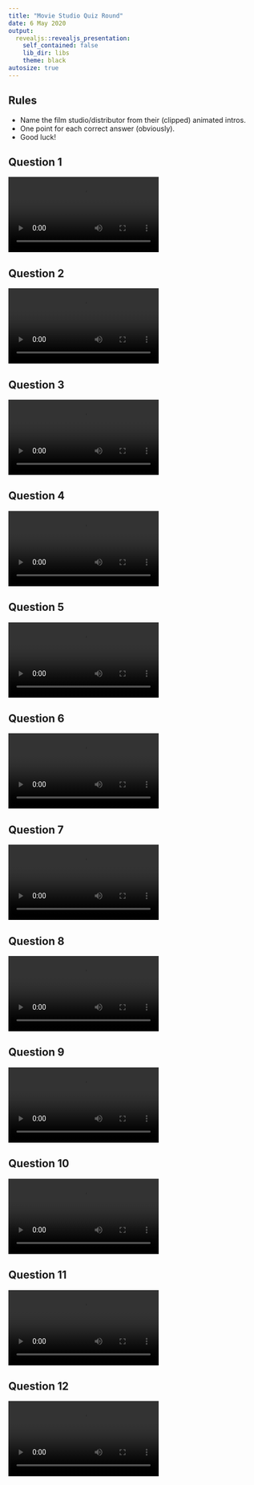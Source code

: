 ```yaml
---
title: "Movie Studio Quiz Round"
date: 6 May 2020
output:
  revealjs::revealjs_presentation:
    self_contained: false
    lib_dir: libs
    theme: black
autosize: true
---
```


## Rules

- Name the film studio/distributor from their (clipped) animated intros.
- One point for each correct answer (obviously).
- Good luck!


## Question 1
<video controls><source src="1.mp4" type="video/mp4"></video>

## Question 2
<video controls><source src="2.mp4" type="video/mp4"></video>

## Question 3
<video controls><source src="3.mp4" type="video/mp4"></video>

## Question 4
<video controls><source src="4.mp4" type="video/mp4"></video>

## Question 5
<video controls><source src="5.mp4" type="video/mp4"></video>

## Question 6
<video controls><source src="6.mp4" type="video/mp4"></video>

## Question 7
<video controls><source src="7.mp4" type="video/mp4"></video>

## Question 8
<video controls><source src="8.mp4" type="video/mp4"></video>

## Question 9
<video controls><source src="9.mp4" type="video/mp4"></video>

## Question 10
<video controls><source src="10.mp4" type="video/mp4"></video>

## Question 11
<video controls><source src="11.mp4" type="video/mp4"></video>

## Question 12
<video controls><source src="12.mp4" type="video/mp4"></video>

